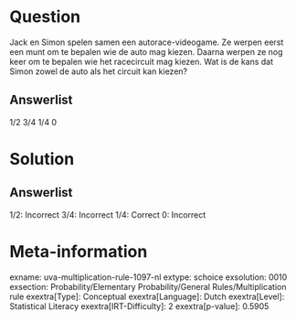 Question
========

Jack en Simon spelen samen een autorace-videogame. Ze werpen eerst een
munt om te bepalen wie de auto mag kiezen. Daarna werpen ze nog keer om
te bepalen wie het racecircuit mag kiezen. Wat is de kans dat Simon
zowel de auto als het circuit kan kiezen?

Answerlist
----------

1/2
3/4
1/4
0

Solution
========

Answerlist
----------

1/2: Incorrect
3/4: Incorrect
1/4: Correct
0: Incorrect

Meta-information
================
exname: uva-multiplication-rule-1097-nl
extype: schoice
exsolution: 0010
exsection: Probability/Elementary Probability/General Rules/Multiplication rule
exextra[Type]: Conceptual
exextra[Language]: Dutch
exextra[Level]: Statistical Literacy
exextra[IRT-Difficulty]: 2
exextra[p-value]: 0.5905
